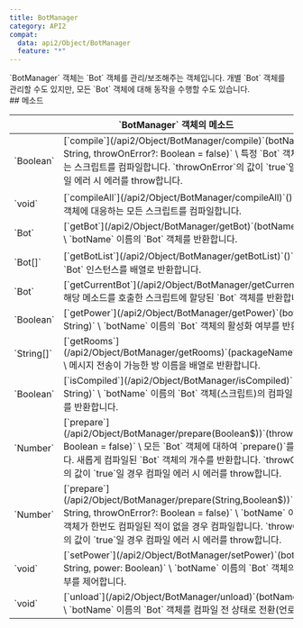 ```yaml
---
title: BotManager
category: API2
compat:
  data: api2/Object/BotManager
  feature: "*"
---
```


<Section>
  `BotManager` 객체는 `Bot` 객체를 관리/보조해주는 객체입니다. 개별 `Bot` 객체를 관리할 수도 있지만, 모든 `Bot` 객체에 대해 동작을 수행할 수도 있습니다.
</Section>
<Section>
  ## 메소드

  <Table>
    <Thead>
      <Tr>
        <Th colSpan="2">`BotManager` 객체의 메소드</Th>
      </Tr>
    </Thead>
    <Tbody>
      <Tr>
        <Td><span>`Boolean`</span></Td>
        <Td>
          [`compile`](/api2/Object/BotManager/compile)`(botName: String, throwOnError?: Boolean = false)` \
          특정 `Bot` 객체에 대응하는 스크립트를 컴파일합니다. `throwOnError`의 값이 `true`일 경우 컴파일 에러 시 에러를 throw합니다.
        </Td>
      </Tr>
      <Tr>
        <Td><span>`void`</span></Td>
        <Td>
          [`compileAll`](/api2/Object/BotManager/compileAll)`()` \
          각 `Bot` 객체에 대응하는 모든 스크립트를 컴파일합니다.
        </Td>
      </Tr>
      <Tr>
        <Td><span>`Bot`</span></Td>
        <Td>
          [`getBot`](/api2/Object/BotManager/getBot)`(botName: String)` \
          `botName` 이름의 `Bot` 객체를 반환합니다.
        </Td>
      </Tr>
      <Tr>
        <Td><span>`Bot[]`</span></Td>
        <Td>
          [`getBotList`](/api2/Object/BotManager/getBotList)`()` \
          모든 `Bot` 인스턴스를 배열로 반환합니다.
        </Td>
      </Tr>
      <Tr>
        <Td><span>`Bot`</span></Td>
        <Td>
          [`getCurrentBot`](/api2/Object/BotManager/getCurrentBot)`()` \
          해당 메소드를 호출한 스크립트에 할당된 `Bot` 객체를 반환합니다.
        </Td>
      </Tr>
      <Tr>
        <Td><span>`Boolean`</span></Td>
        <Td>
          [`getPower`](/api2/Object/BotManager/getPower)`(botName: String)` \
          `botName` 이름의 `Bot` 객체의 활성화 여부를 반환합니다.
        </Td>
      </Tr>
      <Tr>
        <Td><span>`String[]`</span></Td>
        <Td>
          [`getRooms`](/api2/Object/BotManager/getRooms)`(packageName?: String)` \
          메시지 전송이 가능한 방 이름을 배열로 반환합니다.
        </Td>
      </Tr>
      <Tr>
        <Td><span>`Boolean`</span></Td>
        <Td>
          [`isCompiled`](/api2/Object/BotManager/isCompiled)`(botName: String)` \
          `botName` 이름의 `Bot` 객체(스크립트)의 컴파일 완료 여부를 반환합니다.
        </Td>
      </Tr>
      <Tr>
        <Td><span>`Number`</span></Td>
        <Td>
          [`prepare`](/api2/Object/BotManager/prepare(Boolean$))`(throwOnError?: Boolean = false)` \
          모든 `Bot` 객체에 대하여 `prepare()`를 실행합니다. 새롭게 컴파일된 `Bot` 객체의 개수를 반환합니다. `throwOnError?`의 값이 `true`일 경우 컴파일 에러 시 에러를
          throw합니다.
        </Td>
      </Tr>
      <Tr>
        <Td><span>`Number`</span></Td>
        <Td>
          [`prepare`](/api2/Object/BotManager/prepare(String,Boolean$))`(botName: String, throwOnError?: Boolean = false)` \
          `botName` 이름의 `Bot` 객체가 한번도 컴파일된 적이 없을 경우 컴파일합니다. `throwOnError?`의 값이 `true`일 경우 컴파일 에러 시 에러를 throw합니다.
        </Td>
      </Tr>
      <Tr>
        <Td><span>`void`</span></Td>
        <Td>
          [`setPower`](/api2/Object/BotManager/setPower)`(botName: String, power: Boolean)` \
          `botName` 이름의 `Bot` 객체의 활성화 여부를 제어합니다.
        </Td>
      </Tr>
      <Tr>
        <Td><span>`void`</span></Td>
        <Td>
          [`unload`](/api2/Object/BotManager/unload)`(botName: String)` \
          `botName` 이름의 `Bot` 객체를 컴파일 전 상태로 전환(언로드)합니다.
        </Td>
      </Tr>
    </Tbody>
  </Table>
</Section>
